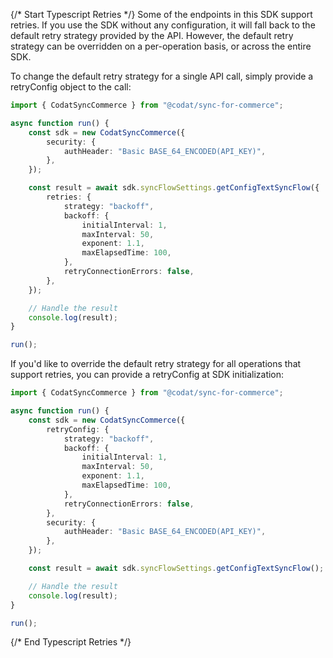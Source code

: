 {/* Start Typescript Retries */}
Some of the endpoints in this SDK support retries.  If you use the SDK without any configuration, it will fall back to the default retry strategy provided by the API.  However, the default retry strategy can be overridden on a per-operation basis, or across the entire SDK.

To change the default retry strategy for a single API call, simply provide a retryConfig object to the call:
```typescript
import { CodatSyncCommerce } from "@codat/sync-for-commerce";

async function run() {
    const sdk = new CodatSyncCommerce({
        security: {
            authHeader: "Basic BASE_64_ENCODED(API_KEY)",
        },
    });

    const result = await sdk.syncFlowSettings.getConfigTextSyncFlow({
        retries: {
            strategy: "backoff",
            backoff: {
                initialInterval: 1,
                maxInterval: 50,
                exponent: 1.1,
                maxElapsedTime: 100,
            },
            retryConnectionErrors: false,
        },
    });

    // Handle the result
    console.log(result);
}

run();

```

If you'd like to override the default retry strategy for all operations that support retries, you can provide a retryConfig at SDK initialization:
```typescript
import { CodatSyncCommerce } from "@codat/sync-for-commerce";

async function run() {
    const sdk = new CodatSyncCommerce({
        retryConfig: {
            strategy: "backoff",
            backoff: {
                initialInterval: 1,
                maxInterval: 50,
                exponent: 1.1,
                maxElapsedTime: 100,
            },
            retryConnectionErrors: false,
        },
        security: {
            authHeader: "Basic BASE_64_ENCODED(API_KEY)",
        },
    });

    const result = await sdk.syncFlowSettings.getConfigTextSyncFlow();

    // Handle the result
    console.log(result);
}

run();

```
{/* End Typescript Retries */}
